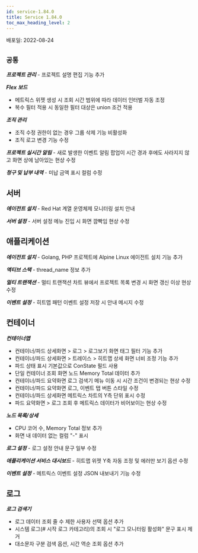 ```yaml
---
id: service-1.84.0
title: Service 1.84.0
toc_max_heading_level: 2
---
```



배포일: 2022-08-24

## `공통`

***프로젝트 관리*** - 프로젝트 설명 편집 기능 추가

***Flex 보드***

- 메트릭스 위젯 생성 시 조회 시간 범위에 따라 데이터 인터벌 자동 조정
- 복수 필터 적용 시 동일한 필터 대상은 union 조건 적용

***조직 관리***

- 조직 수정 권한이 없는 경우 그룹 삭제 기능 비활성화
- 조직 로고 변경 기능 수정

***프로젝트 실시간 알림*** - 새로 발생한 이벤트 알림 팝업이 시간 경과 후에도 사라지지 않고 화면 상에 남아있는 현상 수정

***청구 및 납부 내역*** - 미납 금액 표시 컬럼 수정


## 서버

***에이전트 설치*** - Red Hat 계열 운영체제 모니터링 설치 안내

***서버 설정*** - 서버 설정 메뉴 진입 시 화면 깜빡임 현상 수정

## 애플리케이션

***에이전트 설치*** - Golang, PHP 프로젝트에 Alpine Linux 에이전트 설치 기능 추가

***액티브 스택*** - thread_name 정보 추가

***멀티 트랜잭션*** - 멀티 트랜잭션 차트 뷰에서 프로젝트 목록 변경 시 화면 갱신 이상 현상 수정

***이벤트 설정*** - 히트맵 패턴 이벤트 설정 저장 시 안내 메시지 수정

## 컨테이너

***컨테이너맵***

- 컨테이너/파드 상세화면 > 로그 > 로그보기 화면 태그 필터 기능 추가
- 컨테이너/파드 상세화면 > 트레이스 > 히트맵 상세 화면 너비 조정 기능 추가
- 파드 상태 표시 기본값으로 ConState 필드 사용
- 단일 컨테이너 조회 화면 노드 Memory Total 데이터 추가
- 컨테이너/파드 요약화면 로그 검색기 메뉴 이동 시 시간 조건이 변경되는 현상 수정
- 컨테이너/파드 요약화면 로그, 이벤트 탭 버튼 스타일 수정
- 컨테이너/파드 상세화면 메트릭스 차트의 Y측 단위 표시 수정
- 파드 요약화면 > 로그 조회 후 메트릭스 데이터가 비어보이는 현상 수정

***노드 목록/상세*** 

- CPU 코어 수, Memory Total 정보 추가
- 화면 내 데이터 없는 컬럼 "-" 표시

***로그 설정*** - 로그 설정 안내 문구 일부 수정

***애플리케이션 서비스 대시보드*** - 히트맵 위젯 Y축 자동 조정 및 에러만 보기 옵션 수정

***이벤트 설정*** - 메트릭스 이벤트 설정 JSON 내보내기 기능 수정 

## 로그

***로그 검색기***

- 로그 데이터 조회 줄 수 제한 사용자 선택 옵션 추가 
- 시스템 로그(# 시작 로그 카테고리)의 조회 시 "로그 모니터링 활성화" 문구 표시 제거
- 대소문자 구분 검색 옵션, 시간 역순 조회 옵션 추가